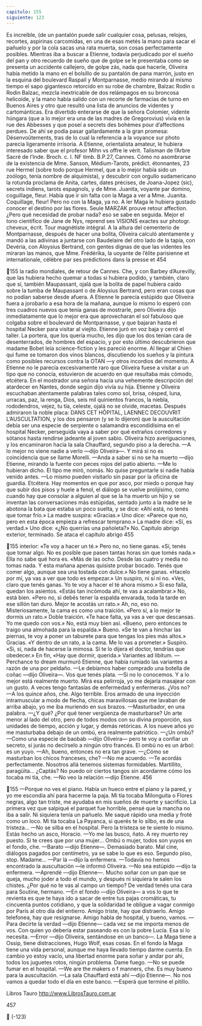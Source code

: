 ```yaml
---
capitulo: 155
siguiente: 123
---
```


Es increíble, (de un pantalón puede salir cualquier cosa, pelusas, relojes,
recortes, aspirinas carcomidas, en una de esas metés la mano para sacar el
pañuelo y por la cola sacas una rata muerta, son cosas perfectamente posibles.
Mientras iba a buscar a Etienne, todavía perjudicado por el sueño del pan y otro
recuerdo de sueño que de golpe se le presentaba como se presenta un accidente
callejero, de golpe zás, nada que hacerle, Oliveira había metido la mano en el
bolsillo de su pantalón de pana marrón, justo en la esquina del boulevard
Raspail y Montparnasse, medio mirando al mismo tiempo el sapo gigantesco
retorcido en su robe de chambre, Balzac Rodin o Rodin Balzac, mezcla
inextricable de dos relámpagos en su broncosa helicoide, y la mano había salido
con un recorte de farmacias de turno en Buenos Aires y otro que resultó una lista
de anuncios de videntes y cartománticas. Era divertido enterarse de que la
señora Colomier, vidente húngara (que a lo mejor era una de las madres de
Gregorovius) vivía en la rue des Abbesses y que poseí a secrets des bohèmes pour
d’affections perdues. De ahí se podía pasar gallardamente a la gran promesa:
Désenvoûtements, tras de lo cual la referencia a la voyance sur photo parecia
ligeramente irrisoria. A Etienne, orientalista amateur, le hubiera interesado saber
que el profesor Mihn vs offre le vérit. Talisman de l’Arbre Sacré de l’Inde. Broch. c. I.
NF timb. B.P.27, Cannes. Cómo no asombrarse de la existencia de Mme. Sanson,
Médium-Tarots, prédict. étonnantes, 23 rue Hermel (sobre todo porque Hermel, que
a lo mejor había sido un zoólogo, tenía nombre de alquimista), y descubrir con
orgullo sudamericano la rotunda proclama de Anita, cartes, dates précises, de
Joana-Jopez (sic), secrets indiens, tarots espagnols, y de Mme. Juanita, voyante par
domino, coguillage, fleur. Había que ir sin falta con la Maga a ver a Mme. Juanita.
Coquillage, fleur! Pero no con la Maga, ya no. A ler Maga le hubiera gustado
conocer el destino por las flores. Seule MARZAK prouve retour affection. ¿Pero qué
necesidad de probar nada? eso se sabe en seguida. Mejor el tono científico de
Jane de Nys, reprend ses VISIONS exactes sur photogr. cheveux, écrit. Tour magnétiste
intégral. A la altura del cementerio de Montparnasse, después de hacer una
bolita, Oliveira calculó atentamente y mandó a las adivinas a juntarse con
Baudelaire del otro lado de la tapia, con Devéria, con Aloysius Bertrand, con
gentes dignas de que las videntes les miraran las manos, que Mme. Frédérika, la
uoyante de l’élite parisienne et internationale, célèbre par ses prédictions dans la presse et
454

155
la radio mondiales, de retour de Cannes. Che, y con Barbey d’Aurevilly, que las
hubiera hecho quemar a todas si hubiera podido, y también, claro que sí,
también Maupassant, ojalá que la bolita de papel hubiera caído sobre la tumba
de Maupassant o de Aloysius Bertrand, pero eran cosas que no podían saberse
desde afuera.
A Etienne le parecía estúpido que Oliveira fuera a jorobarlo a esa hora de la
mañana, aunque lo mismo lo esperó con tres cuadros nuevos que tenía ganas de
mostrarle, pero Oliveira dijo inmediatamente que lo mejor era que aprovecharan
el sol fabuloso que colgaba sobre el boulevard de Montparnasse, y que bajaran
hasta el hospital Necker para visitar al viejito. Etienne juró en voz baja y cerró el
taller. La portera, que los quería mucho, les dijo que los dos tenían cara de
desenterrados, de hombres del espacio, y por esto último descubrieron que
madame Bobet leía science-fiction y les pareció enorme. Al llegar al Chien qui fume
se tomaron dos vinos blancos, discutiendo los sueños y la pintura como posibles
recursos contra la OTAN —y otros incordios del momento. A Etienne no le
parecía excesivamente raro que Oliveira fuese a visitar a un tipo que no conocía,
estuvieron de acuerdo en que resultaba más cómodo, etcétera. En el mostrador
una señora hacía una vehemente descripción del atardecer en Nantes, donde
según dijo vivía su hija. Etienne y Oliveira escuchaban atentamente palabras
tales como sol, brisa, césped, luna, urracas, paz, la renga, Dios, seis mil
quinientos francos, la niebla, rododendros, vejez, tu tía, celeste, ojalá no se
olvide, macetas. Después admiraron la noble placa: DANS CET HÔPITAL,
LAENNEC DECOUVRIT L’AUSCULTATION, y los dos pensaron (y se lo
dijeron) que la auscultación debía ser una especie de serpiente o salamandra
escondidísima en el hospital Necker, perseguida vaya a saber por qué extraños
corredores y sótanos hasta rendirse jadeante al joven sabio. Oliveira hizo
averiguaciones, y los encaminaron hacia la sala Chauffard, segundo piso a la
derecha.
—A lo mejor no viene nadie a verlo —dijo Oliveira—. Y mirá si no es
coincidencia que se llame Morelli.
—Anda a saber si no se ha muerto —dijo Etienne, mirando la fuente con peces
rojos del patio abierto.
—Me lo hubieran dicho. El tipo me miró, nomás. No quise preguntarle si
nadie había venido antes.
—Lo mismo pueden visitarlo sin pasar por la oficina de guardia.
Etcétera. Hay momentos en que por asco, por miedo o porque hay que subir
dos pisos y huele a fenol, el diálogo se vuelve prolijísimo, como cuando hay que
consolar a alguien al que se la ha muerto un hijo y se inventan las conversaciones
más estúpidas, sentado junto a la madre se le abotona la bata que estaba un poco
suelta, y se dice: «Ahí está, no tenés que tomar frío.» La madre suspira:
«Gracias.» Uno dice: «Parece que no, pero en esta época empieza a refrescar
temprano.» La madre dice: «Sí, es verdad.» Uno dice: «¿No querrías una
pañoleta?» No. Capítulo abrigo exterior, terminado. Se ataca el capítulo abrigo
455

155
interior: «Te voy a hacer un té.» Pero no, no tiene ganas. «Sí, tenés que tomar
algo. No es posible que pasen tantas horas sin que tomés nada.» Ella no sabe qué
hora es. «Más de las ocho. Desde las cuatro y media no tomas nada. Y esta
mañana apenas quisiste probar bocado. Tenés que comer algo, aunque sea una
tostada con dulce.» No tiene ganas. «Hacelo por mí, ya vas a ver que todo es
empezar.» Un suspiro, ni sí ni no. «Ves, claro que tenés ganas. Yo te voy a hacer
el té ahora mismo.» Si eso falla, quedan los asientos. «Estás tan incómoda ahí, te
vas a acalambrar.» No, está bien. «Pero no, si debés tener la espalda envarada,
toda la tarde en ese sillón tan duro. Mejor te acostás un rato.» Ah, no, eso no.
Misteriosamente, la cama es como una traición. «Pero sí, a lo mejor te dormís un
rato.» Doble traición. «Te hace falta, ya vas a ver que descansas. Yo me quedo
con vos.» No, está muy bien así. «Bueno, pero entonces te traigo una almohada
para la espalda.» Bueno. «Se te van a hinchar las piernas, te voy a poner un
taburete para que tengas los pies más altos.» Gracias. «Y dentro de un rato, a la
cama. Me lo vas a prometer.» Suspiro. «Si, sí, nada de hacerse la mimosa. Sí te lo
dijera el doctor, tendrías que obedecer.» En fin, «Hay que dormir, querida.»
Variantes ad libitum.
—Perchance to dream murmuró Etienne, que había rumiado las variantes a
razón de una por peldaño.
—Le debíamos haber comprado una botella de coñac —dijo Oliveira—. Vos
que tenés plata.
—Si no lo conocemos. Y a lo mejor está realmente muerto. Mirá esa pelirroja,
yo me dejaría masajear con un gusto. A veces tengo fantasías de enfermedad y
enfermeras. ¿Vos no?
—A los quince años, che. Algo terrible. Eros armado de una inyección
intramuscular a modo de flecha, chicas maravillosas que me lavaban de arriba
abajo, yo me iba muriendo en sus brazos.
—Masturbador, en una palabra.
—¿Y qué? ¿Por qué tener vergüenza de masturbarse? Un arte menor al lado
del otro, pero de todos modos con su divina proporción, sus unidades de tiempo,
acción y lugar, y demás retóricas. A los nueve años yo me masturbaba debajo de
un ombú, era realmente patriótico.
—¿Un ombú?
—Como una especie de baobab —dijo Oliveira— pero te voy a confiar un
secreto, si jurás no decírselo a ningún otro francés. El ombú no es un árbol: es un
yuyo.
—Ah, bueno, entonces no era tan grave.
—¿Cómo se masturban los chicos franceses, che?
—No me acuerdo.
—Te acordás perfectamente. Nosotros allá tenemos sistemas formidables.
Martillito, paragüita... ¿Captás? No puedo oír ciertos tangos sin acordarme cómo
los tocaba mi tía, che.
—No veo la relación —dijo Etienne.
456

155
—Porque no ves el piano. Había un hueco entre el piano y la pared, y yo me
escondía ahí para hacerme la paja. Mi tía tocaba Milonguita o Flores negras, algo
tan triste, me ayudaba en mis sueños de muerte y sacrificio. La primera vez que
salpiqué el parquet fue horrible, pensé que la mancha no iba a salir. Ni siquiera
tenía un pañuelo. Me saqué rápido una media y froté como un loco. Mi tía tocaba
La Payanca, si querés te lo silbo, es de una tristeza...
—No se silba en el hospital. Pero la tristeza se te siente lo mismo. Estás hecho
un asco, Horacio.
—Yo me las busco, ñato. A rey muerto rey puesto. Si te crees que por una
mujer... Ombú o mujer, todos son yuyos en el fondo, che.
—Barato —dijo Etienne—. Demasiado barato. Mal cine, diálogos pagados por
centímetro, ya se sabe lo que es eso. Segundo piso, stop. Madame...
—Par là —dijo la enfermera.
—Todavía no hemos encontrado la auscultación —le informó Oliveira.
—No sea estúpido —dijo la enfermera.
—Aprendé —dijo Etienne—. Mucho soñar con un pan que se queja, mucho
joder a todo el mundo, y después ni siquiera te salen los chistes. ¿Por qué no te
vas al campo un tiempo? De verdad tenés una cara para Soutine, hermano.
—En el fondo —dijo Oliveira— a vos lo que te revienta es que te haya ido a
sacar de entre tus pajas cromáticas, tu cincuenta puntos cotidiano, y que la
solidaridad te obligue a vagar conmigo por París al otro día del entierro. Amigo
triste, hay que distraerlo. Amigo telefonea, hay que resignarse. Amigo habla de
hospital, y bueno, vamos.
—Para decirte la verdad —dijo Etienne— cada vez se me importa menos de
vos. Con quien yo debería estar paseando es con la pobre Lucía. Esa sí lo
necesita.
—Error —dijo Oliveira, sentándose en un banco—. La Maga tiene a Ossip,
tiene distracciones, Hugo Wolf, esas cosas. En el fondo la Maga tiene una vida
personal, aunque me haya llevado tiempo darme cuenta. En cambio yo estoy
vacío, una libertad enorme para soñar y andar por ahí, todos los juguetes rotos,
ningún problema. Dame fuego.
—No se puede fumar en el hospital.
—We are the makers o f manners, che. Es muy bueno para la auscultación.
—La sala Chauffard está ahí —dijo Etienne—. No nos vamos a quedar todo el
día en este banco.
—Esperá que termine el pitillo.

Libros Tauro
http://www.LibrosTauro.com.ar

457


(-123)
